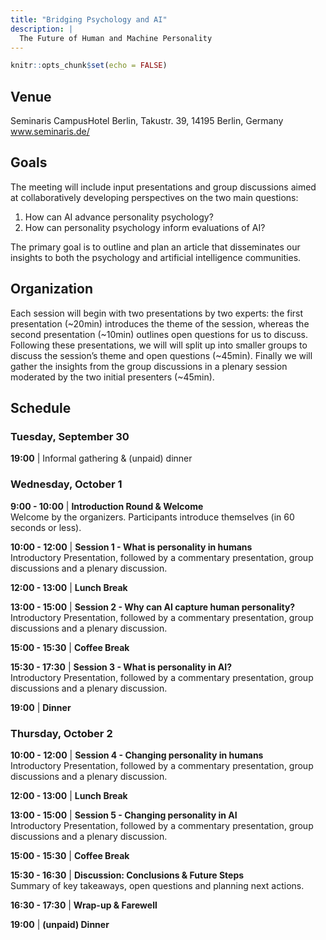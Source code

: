 ```yaml
---
title: "Bridging Psychology and AI"
description: |
  The Future of Human and Machine Personality
---
```


```r
knitr::opts_chunk$set(echo = FALSE)
```

## Venue

Seminaris CampusHotel Berlin,  Takustr. 39, 14195 Berlin, Germany [www.seminaris.de/](https://www.seminaris.de/hotels/tagungshotel-berlin-dahlem/)

## Goals

The meeting will include input presentations and group discussions aimed at collaboratively developing perspectives on the two main questions:

1) How can AI advance personality psychology?
2) How can personality psychology inform evaluations of AI? 

The primary goal is to outline and plan an article that disseminates our insights to both the psychology and artificial intelligence communities. 

## Organization

Each session will begin with two presentations by two experts: the first presentation (~20min) introduces the theme of the session, whereas the second presentation (~10min) outlines open questions for us to discuss. Following these presentations, we will will split up into smaller groups to discuss the session's theme and open questions (~45min). Finally we will gather the insights from the group discussions in a plenary session moderated by the two initial presenters (~45min). 

## Schedule

### Tuesday, September 30  
**19:00** | Informal gathering & (unpaid) dinner  

### Wednesday, October 1  

**9:00 - 10:00** | **Introduction Round & Welcome**  
Welcome by the organizers. Participants introduce themselves (in 60 seconds or less). 

**10:00 - 12:00** | **Session 1 - What is personality in humans**  
Introductory Presentation, followed by a commentary presentation, group discussions and a plenary discussion.

**12:00 - 13:00** | **Lunch Break**  

**13:00 - 15:00** | **Session 2 - Why can AI capture human personality?**  
Introductory Presentation, followed by a commentary presentation, group discussions and a plenary discussion.

**15:00 - 15:30** | **Coffee Break**

**15:30 - 17:30** | **Session 3 - What is personality in AI?**<br>
Introductory Presentation, followed by a commentary presentation, group discussions and a plenary discussion.

**19:00** | **Dinner**  

### Thursday, October 2  

**10:00 - 12:00** | **Session 4 - Changing personality in humans**  
Introductory Presentation, followed by a commentary presentation, group discussions and a plenary discussion.

**12:00 - 13:00** | **Lunch Break**  

**13:00 - 15:00** | **Session 5 - Changing personality in AI**  
Introductory Presentation, followed by a commentary presentation, group discussions and a plenary discussion.

**15:00 - 15:30** | **Coffee Break**

**15:30 - 16:30** | **Discussion: Conclusions & Future Steps**  
Summary of key takeaways, open questions and planning next actions.  

**16:30 - 17:30** | **Wrap-up & Farewell**  

**19:00** | **(unpaid) Dinner**  



